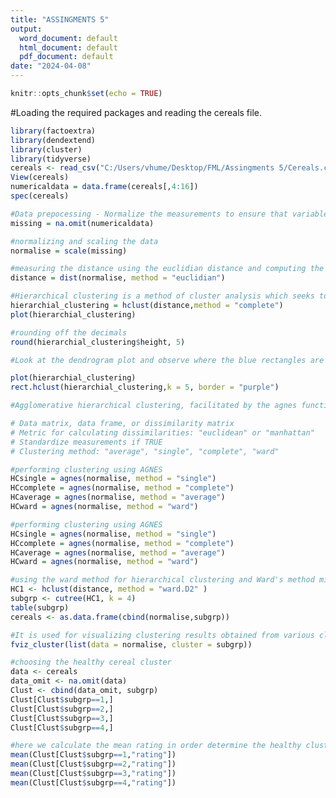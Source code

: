 ---
title: "ASSINGMENTS 5"
output:
  word_document: default
  html_document: default
  pdf_document: default
date: "2024-04-08"
---

```{r setup, include=FALSE}
knitr::opts_chunk$set(echo = TRUE)
```

#Loading the required packages and reading the cereals file.
```{r}
library(factoextra)
library(dendextend)
library(cluster)
library(tidyverse)
cereals <- read_csv("C:/Users/vhume/Desktop/FML/Assingments 5/Cereals.csv")
View(cereals)
numericaldata = data.frame(cereals[,4:16])
spec(cereals)
```


```{r}
#Data prepocessing - Normalize the measurements to ensure that variables with different scales do not disproportionately influence the clustering.
missing = na.omit(numericaldata)
```


```{r}
#normalizing and scaling the data
normalise = scale(missing)
```


```{r}
#measuring the distance using the euclidian distance and computing the dissimilarity matrix
distance = dist(normalise, method = "euclidian")
```


```{r}
#Hierarchical clustering is a method of cluster analysis which seeks to build a hierarchy of clusters.performing hierarchial clustering using complete linkage and representing in plot.Hierarchical clustering can be divided into two main types: agglomerative and divisive.
hierarchial_clustering = hclust(distance,method = "complete")
plot(hierarchial_clustering)
```


```{r}
#rounding off the decimals
round(hierarchial_clustering$height, 5)
```


```{r}
#Look at the dendrogram plot and observe where the blue rectangles are drawn. Each rectangle corresponds to a cluster, and the number of rectangles indicates the specified number of clusters (in this case, 5).

plot(hierarchial_clustering)
rect.hclust(hierarchial_clustering,k = 5, border = "purple")

#Agglomerative hierarchical clustering, facilitated by the agnes function in R's cluster package, entails a methodical process where data points initially exist as separate clusters. These clusters are then systematically fused together based on their pairwise similarities, progressing until a singular cluster encompassing all data points emerges.tart as their own clusters and are successively merged based on their pairwise similarity until a single cluster containing all the data points is formed.

# Data matrix, data frame, or dissimilarity matrix      
# Metric for calculating dissimilarities: "euclidean" or "manhattan"  
# Standardize measurements if TRUE
# Clustering method: "average", "single", "complete", "ward"
```


```{r}
#performing clustering using AGNES
HCsingle = agnes(normalise, method = "single")
HCcomplete = agnes(normalise, method = "complete")
HCaverage = agnes(normalise, method = "average")
HCward = agnes(normalise, method = "ward")
```


```{r}
#performing clustering using AGNES
HCsingle = agnes(normalise, method = "single")
HCcomplete = agnes(normalise, method = "complete")
HCaverage = agnes(normalise, method = "average")
HCward = agnes(normalise, method = "ward")
```


```{r}
#using the ward method for hierarchical clustering and Ward's method minimizes the variance within each cluster. It selects the pair of clusters to merge such that the increase in the total within-cluster variance is minimized.
HC1 <- hclust(distance, method = "ward.D2" )
subgrp <- cutree(HC1, k = 4)
table(subgrp)
cereals <- as.data.frame(cbind(normalise,subgrp))
```


```{r}
#It is used for visualizing clustering results obtained from various clustering algorithms. visualising the results on scatterplot
fviz_cluster(list(data = normalise, cluster = subgrp))
```


```{r}
#choosing the healthy cereal cluster
data <- cereals
data_omit <- na.omit(data)
Clust <- cbind(data_omit, subgrp)
Clust[Clust$subgrp==1,]
Clust[Clust$subgrp==2,]
Clust[Clust$subgrp==3,]
Clust[Clust$subgrp==4,]
```


```{r}
#here we calculate the mean rating in order determine the healthy cluster cereals
mean(Clust[Clust$subgrp==1,"rating"])
mean(Clust[Clust$subgrp==2,"rating"])
mean(Clust[Clust$subgrp==3,"rating"])
mean(Clust[Clust$subgrp==4,"rating"])
```
